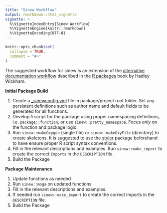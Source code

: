 ```yaml
---
title: "Sinew Workflow"
output: rmarkdown::html_vignette
vignette: >
  %\VignetteIndexEntry{Sinew Workflow}
  %\VignetteEngine{knitr::rmarkdown}
  %\VignetteEncoding{UTF-8}
---
```


```r
knitr::opts_chunk$set(
  collapse = TRUE,
  comment = "#>"
)
```

The suggested workflow for sinew is an extension of the [alternative documentation workflow](https://r-pkgs.org/man.html#man-workflow-2) described in the [R packages](https://r-pkgs.org/) book by Hadley Wickham.

**Initial Package Build**

  1. Create a [_sinewconfig.yml](#sinewopts) file in package/project root folder. Set any persistent definitions such as author name and default fields to be generated for all functions.
  1. Develop `R` script for the package using proper namespacing definitions, i.e. `package::function`, or use `sinew::pretty_namespace`. Focus *only* on the function and package logic.
  1. Run `sinew::makeOxygen` (single file) or `sinew::makeOxyFile` (directory) to create skeletons. It is suggested to use the [styler](https://github.com/r-lib/styler) package beforehand to have ensure proper R script syntax conventions.
  1. Fill in the relevant descriptions and examples.
Run `sinew::make_import` to create the correct `Imports` in the `DESCRIPTION` file.
  1. Build the Package

**Package Maintenance**

  1. Update functions as needed
  1. Run `sinew::moga` on updated functions
  1. Fill in the relevant descriptions and examples.
  1. If needed run `sinew::make_import` to create the correct Imports in the `DESCRIPTION` file.
  1. Build the Package
